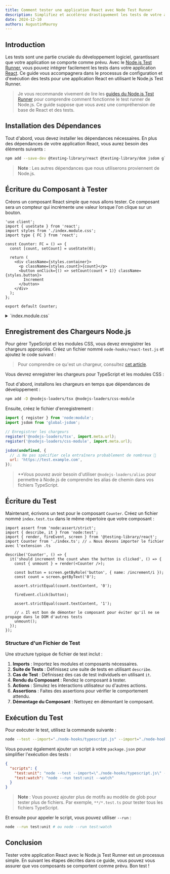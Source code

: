 ```yaml
---
title: Comment tester une application React avec Node Test Runner
description: Simplifiez et accélérez drastiquement les tests de votre application React en passant à Node Test Runner.
date: 2024-12-10
authors: AugustinMauroy
---
```


## Introduction

Les tests sont une partie cruciale du développement logiciel, garantissant que votre application se comporte comme prévu. Avec le [Node.js Test Runner](https://nodejs.org/en/learn/test-runner/introduction), vous pouvez intégrer facilement les tests dans votre application [React](https://react.dev). Ce guide vous accompagnera dans le processus de configuration et d'exécution des tests pour une application React en utilisant le Node.js Test Runner.

> Je vous recommande vivement de lire les [guides du Node.js Test Runner](https://nodejs.org/en/learn/test-runner/introduction) pour comprendre comment fonctionne le test runner de Node.js.
> Ce guide suppose que vous avez une compréhension de base de React et des tests.

## Installation des Dépendances

Tout d'abord, vous devez installer les dépendances nécessaires. En plus des dépendances de votre application React, vous aurez besoin des éléments suivants :

```bash
npm add --save-dev @testing-library/react @testing-library/dom jsdom global-jsdom
```

> **Note** : Les autres dépendances que nous utiliserons proviennent de Node.js.

## Écriture du Composant à Tester

Créons un composant React simple que nous allons tester. Ce composant sera un compteur qui incrémente une valeur lorsque l'on clique sur un bouton.

```tsx fileName="src/components/Counter/index.tsx"
'use client';
import { useState } from 'react';
import styles from './index.module.css';
import type { FC } from 'react';

const Counter: FC = () => {
  const [count, setCount] = useState(0);

  return (
    <div className={styles.container}>
      <p className={styles.count}>{count}</p>
      <button onClick={() => setCount(count + 1)} className={styles.button}>
        Increment
      </button>
    </div>
  );
};

export default Counter;
```

<details>
  <summary>`index.module.css`</summary>

  ```css fileName="src/components/Counter/index.module.css"
  .container {
    @apply flex flex-col items-center justify-center;

    .count {
      @apply text-4xl;
    }

    .button {
      @apply px-4 py-2 bg-blue-500 text-white rounded-md;
    }
  }
  ```
</details>

## Enregistrement des Chargeurs Node.js

Pour gérer TypeScript et les modules CSS, vous devez enregistrer les chargeurs appropriés. Créez un fichier nommé `node-hooks/react-test.js` et ajoutez le code suivant :

> Pour comprendre ce qu'est un chargeur, consultez [cet article](/blog/post/how-to-use-nodejs-loader).

Vous devrez enregistrer les chargeurs pour TypeScript et les modules CSS :

Tout d'abord, installons les chargeurs en temps que dépendances de développement :

```bash
npm add -D @nodejs-loaders/tsx @nodejs-loaders/css-module
```

Ensuite, créez le fichier d'enregistrement :

```mjs fileName="node-hooks/react-test.js"
import { register } from 'node:module';
import jsdom from 'global-jsdom';

// Enregistrer les chargeurs
register('@nodejs-loaders/tsx', import.meta.url);
register('@nodejs-loaders/css-module', import.meta.url);

jsdom(undefined, {
  // ⚠️ Ne pas spécifier cela entraînera probablement de nombreux 🤬
  url: 'https://test.example.com',
});
```

> **Vous pouvez avoir besoin d'utiliser `@nodejs-loaders/alias` pour permettre à Node.js de comprendre les alias de chemin dans vos fichiers TypeScript.

## Écriture du Test

Maintenant, écrivons un test pour le composant `Counter`. Créez un fichier nommé `index.test.tsx` dans le même répertoire que votre composant :

```tsx fileName="src/components/Counter/index.test.tsx"
import assert from 'node:assert/strict';
import { describe, it } from 'node:test';
import { render, fireEvent, screen } from '@testing-library/react';
import Counter from './index.ts'; // ⚠️ Nous devons importer le fichier avec l'extension .ts

describe('Counter', () => {
  it('should increment the count when the button is clicked', () => {
    const { unmount } = render(<Counter />);

    const button = screen.getByRole('button', { name: /increment/i });
    const count = screen.getByText('0');

    assert.strictEqual(count.textContent, '0');

    fireEvent.click(button);

    assert.strictEqual(count.textContent, '1');

    // ⚠️ Il est bon de démonter le composant pour éviter qu'il ne se propage dans le DOM d'autres tests
    unmount();
  });
});
```

### Structure d'un Fichier de Test

Une structure typique de fichier de test inclut :

1. **Imports** : Importez les modules et composants nécessaires.
2. **Suite de Tests** : Définissez une suite de tests en utilisant `describe`.
3. **Cas de Test** : Définissez des cas de test individuels en utilisant `it`.
4. **Rendu du Composant** : Rendez le composant à tester.
5. **Actions** : Simulez les interactions utilisateur ou d'autres actions.
6. **Assertions** : Faites des assertions pour vérifier le comportement attendu.
7. **Démontage du Composant** : Nettoyez en démontant le composant.

## Exécution du Test

Pour exécuter le test, utilisez la commande suivante :

```bash
node --test --import="./node-hooks/typescript.js" --import="./node-hooks/react.js" **/*.test.tsx
```

Vous pouvez également ajouter un script à votre `package.json` pour simplifier l'exécution des tests :

```json fileName="package.json"
{
  "scripts": {
    "test:unit": "node --test --import=\"./node-hooks/typescript.js\" --import=\"./node-hooks/react.js\" **/*.test.tsx",
    "test:watch": "node --run test:unit --watch"
  }
}
```

> **Note** : Vous pouvez ajouter plus de motifs au modèle de glob pour tester plus de fichiers. Par exemple, `**/*.test.ts` pour tester tous les fichiers TypeScript.

Et ensuite pour appeler le script, vous pouvez utiliser `--run` :

```bash
node --run test:unit # ou node --run test:watch
```

## Conclusion

Tester votre application React avec le Node.js Test Runner est un processus simple. En suivant les étapes décrites dans ce guide, vous pouvez vous assurer que vos composants se comportent comme prévu. Bon test !
